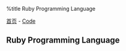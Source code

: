 %title Ruby Programming Language

[[../../index|首页]] - [[../index|Code]]
==Ruby Programming Language==
